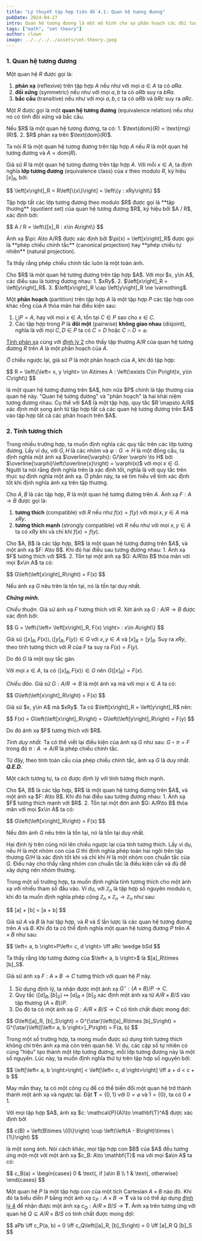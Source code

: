 ```yaml
---
title: "Lý thuyết tập hợp tiên đề 4.1: Quan hệ tương đương"
pubDate: 2024-04-27
intro: Quan hệ tương đương là một mô hình cho sự phân hoạch các đối tượng cho cùng một tính chất trong một tập hợp. Trong khi đó thứ tự là một mô hình cho sự so sánh hoặc vị trí của các phần tử trong một tập hợp.
tags: ["math", "set theory"]
author: clown
image: ../../../../assets/set-theory.jpeg
---
```


### 1. Quan hệ tương đương

Một quan hệ $R$ được gọi là:
1. **phản xạ** (reflexive) trên tập hợp $A$ nếu như với mọi $a\in A$ ta có $aRa$.
2. **đối xứng** (symmetric) nếu như với mọi $a, b$ ta có $aRb$ suy ra $bRa$.
3. **bắc cầu** (transitive) nếu như với mọi $a, b, c$ ta có $aRb$ và $bRc$ suy ra $aRc$.

Một $R$ được gọi là một **quan hệ tương đương** (equivalence relation) nếu như nó có tính đối xứng và bắc cầu.

<Theorem identifier="1">
  Nếu $R$ là một quan hệ tương đương, ta có:
  1. $\text{dom}(R) = \text{rng}(R)$.
  2. $R$ phản xạ trên $\text{dom}(R)$.
</Theorem>

Ta nói $R$ là một quan hệ tương đương trên tập hợp $A$ nếu $R$ là một quan hệ tương đương và $A = \text{dom}(R)$.

Giả sử $R$ là một quan hệ tương đương trên tập hợp $A$. Với mỗi $x\in A$, ta định nghĩa **lớp tương đương** (equivalence class) của $x$ theo modulo $R$, ký hiệu $\left[x\right]_R$, bởi:
<p>
$$
\left[x\right]_R = R\left[\{x\}\right] = \left\{y : xRy\right\}
$$
</p>
Tập hợp tất các lớp tương đương theo modulo $R$ được gọi là **tập thương** (quotient set) của quan hệ tương đương $R$, ký hiệu bởi $A / R$, xác định bởi:
<p>
$$
A / R = \left\{[x]_R : x\in A\right\}
$$
</p>
Ánh xạ $\pi: A\to A/R$ được xác định bởi $\pi(x) = \left[x\right]_R$ được gọi là **phép chiếu chính tắc** (canonical projection) hay **phép chiếu tự nhiên** (natural projection).

Ta thấy rằng phép chiếu chính tắc luôn là một toàn ánh.

<Theorem identifier="2">
  Cho $R$ là một quan hệ tương đương trên tập hợp $A$. Với mọi $x, y\in A$, các điều sau là tương đương nhau:
  1. $xRy$.
  2. $\left[x\right]_R = \left[y\right]_R$.
  3. $\left[x\right]_R \cap \left[y\right]_R \ne \varnothing$.
</Theorem>

Một **phân hoạch** (partition) trên tập hợp $A$ là một tập hợp $P$ các tập hợp con khác rỗng của $A$ thỏa mãn hai điều kiện sau:
1. $\bigcup P = A$, hay với mọi $x\in A$, tồn tại $C\in P$ sao cho $x\in C$.
2. Các tập hợp trong $P$ là **đôi một** (pairwise) **không giao nhau** (disjoint), nghĩa là với mọi $C, D\in P$ ta có $C = D$ hoặc $C\cap D = \varnothing$.

[Tính phản xạ](#theorem-1) cùng với [định lý 2](#theorem-2) cho thấy tập thương $A / R$ của quan hệ tương đương $R$ trên $A$ là một phân hoạch của $A$.

Ở chiều ngược lại, giả sử $P$ là một phân hoạch của $A$, khi đó tập hợp:
<p>
$$
R = \left\{\left< x, y \right> \in A\times A : \left(\exists C\in P\right)x, y\in C\right\}
$$
</p>
là một quan hệ tương đương trên $A$, hơn nữa $P$ chính là tập thương của quan hệ này.

<Theorem identifier="3">
  "Quan hệ tương đương" và "phân hoạch" là hai khái niệm tương đương nhau. Cụ thể với $A$ là một tập hợp, quy tắc $R \mapsto A/R$ xác định một song ánh từ tập hợp tất cả các quan hệ tương đương trên $A$ vào tập hợp tất cả các phân hoạch trên $A$.
</Theorem>

### 2. Tính tương thích

Trong nhiều trường hợp, ta muốn định nghĩa các quy tắc trên các lớp tương đương.
Lấy ví dụ, với $G, H$ là các nhóm và $\varphi: G\to H$ là một đồng cấu, ta định nghĩa một ánh xạ $\overline{\varphi}: G/\ker \varphi \to H$ bởi $\overline{\varphi}\left(\overline{x}\right) = \varphi(x)$ với mọi $x\in G$.
Người ta nói rằng định nghĩa trên là xác định tốt, nghĩa là với quy tắc trên thực sự định nghĩa một ánh xạ. Ở phần này, ta sẽ tìm hiểu về tính xác định tốt khi định nghĩa ánh xạ trên tập thương.

Cho $A, B$ là các tập hợp, $R$ là một quan hệ tương đương trên $A$. Ánh xạ $F: A\to B$ được gọi là:
1. **tương thích** (compatible) với $R$ nếu như $f(x) = f(y)$ với mọi $x, y\in A$ mà $xRy$.
2. **tương thích mạnh** (strongly compatible) với $R$ nếu như với mọi $x, y\in A$ ta có $xRy$ khi và chỉ khi $f(x) = f(y)$.

<Theorem identifier="4">
  Cho $A, B$ là các tập hợp, $R$ là một quan hệ tương đương trên $A$, và một ánh xạ $F: A\to B$. Khi đó hai điều sau tương đương nhau:
  1. Ánh xạ $F$ tương thích với $R$.
  2. Tồn tại một ánh xạ $G: A/R\to B$ thỏa mãn với mọi $x\in A$ ta có:
  <p>
  $$
  G\left(\left[x\right]_R\right) = F(x)
  $$
  </p>

  Nếu ánh xạ $G$ nêu trên là tồn tại, nó là tồn tại duy nhất.
</Theorem>

***Chứng minh.***

*Chiều thuận.* Giả sử ánh xạ $F$ tương thích với $R$. Xét ánh xạ $G: A/R\to B$ được xác định bởi:
<p>
$$
G = \left\{\left< \left[x\right]_R, F(x) \right> : x\in A\right\}
$$
</p>

Giả sử $\left< \left[x\right]_R, F(x) \right>, \left< \left[y\right]_R, F(y) \right>\in G$ với $x,y\in A$ và $\left[x\right]_R = \left[y\right]_R$.
Suy ra $xRy$, theo tính tương thích với $R$ của $F$ ta suy ra $F(x) = F(y)$.

Do đó $G$ là một quy tắc gán.

Với mọi $x\in A$, ta có $\left< \left[x\right]_R, F(x) \right> \in G$ nên $G\left(\left[x\right]_R\right) = F(x)$.

*Chiều đảo.* Giả sử $G: A/R\to B$ là một ánh xạ mà với mọi $x\in A$ ta có:
<p>
$$
G\left(\left[x\right]_R\right) = F(x)
$$
</p>
Giả sử $x, y\in A$ mà $xRy$. Ta có $\left[x\right]_R = \left[y\right]_R$ nên:
<p>
$$
F(x) = G\left(\left[x\right]_R\right) = G\left(\left[y\right]_R\right) = F(y)
$$
</p>
Do đó ánh xạ $F$ tương thích với $R$.

*Tính duy nhất.* Ta có thể viết lại điều kiện của ánh xạ $G$ như sau: $G\circ \pi = F$ trong đó $\pi: A\to A/R$ là phép chiếu chính tắc.

Từ đây, theo tính toàn cấu của phép chiếu chính tắc, ánh xạ $G$ là duy nhất. ***Q.E.D.***

Một cách tương tự, ta có được định lý với tính tương thích mạnh.

<Theorem identifier="5">
  Cho $A, B$ là các tập hợp, $R$ là một quan hệ tương đương trên $A$, và một ánh xạ $F: A\to B$. Khi đó hai điều sau tương đương nhau:
  1. Ánh xạ $F$ tương thích mạnh với $R$.
  2. Tồn tại một đơn ánh $G: A/R\to B$ thỏa mãn với mọi $x\in A$ ta có:
  <p>
  $$
  G\left(\left[x\right]_R\right) = F(x)
  $$
  </p>

  Nếu đơn ánh $G$ nêu trên là tồn tại, nó là tồn tại duy nhất.
</Theorem>

Hai định lý trên cũng nói lên chiều ngược lại của tính tương thích.
Lấy ví dụ, nếu $H$ là một nhóm con của $G$ thì định nghĩa phép toán hai ngôi trên tập thương $G / H$ là xác định tốt khi và chỉ khi $H$ là một nhóm con chuẩn tắc của $G$.
Điều này cho thấy rằng nhóm con chuẩn tắc là điều kiện cần và đủ để xây dựng nên nhóm thương.

Trong một số trường hợp, ta muốn định nghĩa tính tương thích cho một ánh xạ với nhiều tham số đầu vào.
Ví dụ, với $\mathbb{Z}_n$ là tập hợp số nguyên modulo $n$, khi đó ta muốn định nghĩa phép cộng $\mathbb{Z}_n\times \mathbb{Z}_n\to \mathbb{Z}_n$ như sau:
<p>
$$
[a] + [b] = [a + b]
$$
</p>

Giả sử $A$ và $B$ là hai tập hợp, và $R$ và $S$ lần lược là các quan hệ tương đương trên $A$ và $B$.
Khi đó ta có thể định nghĩa một quan hệ tương đương $P$ trên $A\times B$ như sau:
<p>
$$
\left< a, b \right>P\left< c, d \right> \iff aRc \wedge bSd
$$
</p>
Ta thấy rằng lớp tương đương của $\left< a, b \right>$ là $[a]_R\times [b]_S$.

Giả sử ánh xạ $F: A\times B\to C$ tương thích với quan hệ $P$ này.
1. Sử dụng định lý, ta nhận được một ánh xạ $G^{\star}: (A\times B) / P \to C$.
2. Quy tắc $\left< [a]_R, [b]_S \right> \mapsto [a]_R\times [b]_S$ xác định một ánh xạ từ $A/R\times B/S$ vào tập thương $(A \times B) / P$.
3. Do đó ta có một ánh xạ $G: A/R\times B/S \to C$ có tính chất được mong đợi:
<p>
$$
G\left([a]_R, [b]_S\right) = G^{\star}\left([a]_R\times [b]_S\right) = G^{\star}\left([\left< a, b \right>]_P\right) = F(a, b)
$$
</p>

Trong một số trường hợp, ta mong muốn được sử dụng tính tương thích không chỉ trên ánh xạ mà còn trên quan hệ.
Ví dụ, các cặp số tự nhiên có cùng "hiệu" tạo thành một lớp tương đương, mỗi lớp tương đương này là một số nguyên.
Lúc này, ta muốn định nghĩa thứ tự trên tập hợp số nguyên bởi:
<p>
$$
\left[\left< a, b \right>\right] < \left[\left< c, d \right>\right] \iff a + d < c + b
$$
</p>

May mắn thay, ta có một công cụ để có thể biến đổi một quan hệ trở thành thành một ánh xạ và ngược lại.
Đặt $\mathbf{T} = \left\{0, 1\right\}$ với $0 = \varnothing$ và $1 = \left\{0\right\}$, ta có $0\ne 1$.

<Theorem identifier="6">
  Với mọi tập hợp $A$, ánh xạ $c: \mathcal{P}(A)\to \mathbf{T}^A$ được xác định bởi
  <p>
  $$
  c(B) = \left(B\times \{0\}\right) \cup \left(\left(A - B\right)\times \{1\}\right)
  $$
  </p>
  là một song ánh. Nói cách khác, mọi tập hợp con $B$ của $A$ đều tương ứng một-một với một ánh xạ $c_B: A\to \mathbf{T}$ mà với mọi $a\in A$ ta có:
  <p>
  $$
  c_B(a) = \begin{cases}
  0 & \text{, if }a\in B \\
  1 & \text{, otherwise}
  \end{cases}
  $$
  </p>
</Theorem>

Một quan hệ $P$ là một tập hợp con của một tích Cartesian $A\times B$ nào đó.
Khi đó ta biểu diễn $P$ bằng một ánh xạ $c_P: A\times B\to \mathbf{T}$ và ta có thể áp dụng [định lý 4](#theorem-4) để nhận được một ánh xạ $c_Q: A/R\times B/S\to \mathbf{T}$.
Ánh xạ trên tương ứng với quan hệ $Q\subseteq A/R\times B/S$ có tính chất được mong đợi:
<p>
$$
aPb \iff c_P(a, b) = 0 \iff c_Q\left([a]_R, [b]_S\right) = 0 \iff [a]_R Q [b]_S
$$
</p>